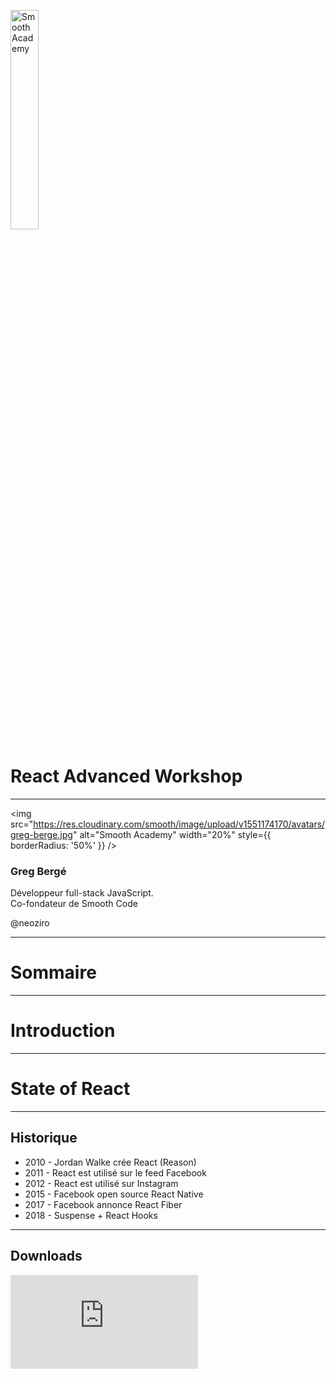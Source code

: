 
<img
  src="https://res.cloudinary.com/smooth/image/upload/v1552399812/logos/smooth-academy.svg"
  alt="Smooth Academy"
  width="30%"
/>

# React Advanced Workshop

---


<img
  src="https://res.cloudinary.com/smooth/image/upload/v1551174170/avatars/greg-berge.jpg"
  alt="Smooth Academy"
  width="20%"
  style={{ borderRadius: '50%' }}
/>

### Greg Bergé

Développeur full-stack JavaScript.<br />
Co-fondateur de Smooth Code

<FontAwesomeIcon icon={faGithub} /> <FontAwesomeIcon icon={faTwitter} /> @neoziro

---

# Sommaire

---

# Introduction

---

# State of React

---

## Historique

- 2010 - Jordan Walke crée React (Reason)
- 2011 - React est utilisé sur le feed Facebook
- 2012 - React est utilisé sur Instagram
- 2015 - Facebook open source React Native
- 2017 - Facebook annonce React Fiber
- 2018 - Suspense + React Hooks

---

## Downloads

<iframe
  style={{ width: '80vw', height: '70vh', overflow: 'hidden' }}
  frameborder="0"
  src="https://npmcharts.com/compare/react,@angular/core,vue?minimal=true&interval=7"
/>

---

## Evolution

- React est incontournable
- Vue est en croissance
- Angular est sur le déclin

---

## Fiber ?

- Réécriture du coeur de React (v16)
- Permet la création de nouvelles features
- Hooks, Suspense, Concurrent Mode...

---

## Hooks ?

- Nouvelle API de création de composants
- Sortie le 6 février 2019 (v16.8)

> Simplification du développement

---

## Concurrent Mode ?

- Rendu non bloquant
- Permet d'optimiser les performances
- Mode strict requis
- Sortie Q2 2019

> Application plus fluide et performante

---

## Suspense ?

- Solution pour gérer le data-fetching
- Sortie mid 2019

> Solution officielle pour gérer le data-fetching

---

# Démarrer avec React

---

## Create React App

- Moyen le plus rapide pour démarrer
- Maintenu par la team React
- SVGR inside ✨😎

---

## Philosophie

- Zero-config
- Focus sur React
- Scalable (éjection possible)

---

## Under the hood

- 📦 Bundler (webpack)
- 🌎 Dev server (webpack)
- 🤯 Transpiler (Babel)
- 👮‍♂️ Linter (ESLint)
- ✨ CSS Autoprefixer
- 🃏 Test runner (Jest)
- 🦁 Gestion des SVG (SVGR)

---

# Exercice 1 - create-react-app

---

# React Hooks

---

## Introduction

<iframe
  style={{ width: '80vw', height: '50vh', overflow: 'hidden' }}
  src="https://www.youtube.com/embed/dpw9EHDh2bM"
  frameborder="0"
  allow="accelerometer; autoplay; encrypted-media; gyroscope; picture-in-picture"
  allowfullscreen
/>

Présenté par Dan Abramov et Sophie Alpert lors de la React Conf 2018.

---

## No breaking change !

- Les classes restent supportés
- Tout est 100% rétrocompatible
- Pas imposé, mais recommandé 😏

---

## Motivation

- Partage de logique entre composants
- Alternatives aux HOCs et aux render props
- API plus simple à apréhender

---

## Conseils

- Migrer son code progressivement
- Ne pas se forcer à les utiliser

---

# Qu'est-ce qu’un Hook ?

---

> Un Hook React est une fonction qui commence par "use" et qui peut être utilisée à l'intérieur d'un composant fonctionnel React.

---

# Hooks natifs

---

## Basics

- `useState`
- `useEffect`
- `useContext`

---

## Avancés

- `useReducer`
- `useCallBack`
- `useMemo`
- `useRef`
- `useImperativeHandle`
- `useLayoutEffect`
- `useDebugValue`

---

# `useState`

---

## Example

```js
import React, { useState } from 'react'

function Example() {
  const [count, setCount] = useState(0)

  return (
    <div>
      <p>You clicked {count} times</p>
      <button onClick={() => setCount(count + 1)}>Click me</button>
    </div>
  )
}
```

---

## Equivalent

```js
class Example extends React.Component {
  constructor(props) {
    super(props)
    this.state = {
      count: 0,
    }
  }

  render() {
    return (
      <div>
        <p>You clicked {this.state.count} times</p>
        <button onClick={() => this.setState({ count: this.state.count + 1 })}>
          Click me
        </button>
      </div>
    )
  }
}
```

---

## Seulement dans les fonctions !

```js
const Example = props => {
  // You can use Hooks here!
  return <div />
}
```

- Seulement au niveau le plus haut
- Pas de conditions

---

## Fonctions ou constantes ?

```js
const Example = props => {
  // You can use Hooks here!
  return <div />
}
```

```js
function Example(props) {
  // You can use Hooks here!
  return <div />
}
```

> Préférez les fonctions

---

## Le state n’est pas mergé

```js
const [coords, setCoords] = useState({ x: 10, y: 20 })
setCoords({ x: 15 }) // the new coords will be { x: 15 } and not { x: 10, y: 15 }
```

---

## Déclarer plusieurs états

```js
function ExampleWithManyStates() {
  // Declare multiple state variables!
  const [age, setAge] = useState(42)
  const [fruit, setFruit] = useState('banana')
  const [todos, setTodos] = useState([{ text: 'Learn Hooks' }])
  // ...
}
```

> Ne pas hésiter à décomposer les states

---

## État par défaut

```js
const [value, setValue] = useState(0) // 0 est la valeur par défaut
```

---

## Comment ça marche ?

```js
function Example() {
  const [count, setCount] = useState(0)

  return (
    <div>
      <p>You clicked {count} times</p>
      <button onClick={() => setCount(count + 1)}>Click me</button>
    </div>
  )
}
```

- `count` est à 0 au montage
- Au clic sur le bouton, le state est mis à jour
- Le composant est re-rendu, `count` est à 1

---

## Update

```js
const [count, setCount] = useState(0)
// On peut passer une valeur directement
setCount(10)
// Si on utilise le state précédent, on passe une fonction
setCount(previousCount => previousCount + 1)
```

> Toujours utiliser une fonction si on part du state précédent

---

# Controlled VS Uncontrolled

---

## Uncontrolled components

```js
function Example() {
  // Input non contrôlé, il gère son state seul
  return <input defaultValue="initial value" />
}
```

---

## Controlled components

```js
function Example() {
  const [value, setValue] = useState('')
  // Input contrôlé, le state est hors du composant "input"
  return (
    <input value={value} onChange={event => setValue(event.target.value)} />
  )
}
```

---

## Controlled to Uncontrolled

```js
function ControlledInput({ defaultValue, ...props }) {
  const [value, setValue] = useState(defaultValue)
  return (
    <input
      value={value}
      onChange={event => setValue(event.target.value)}
      {...props}
    />
  )
}
```

> Il est possible de créer un composant non-contrôlé à partir d'un composant contrôlé.

---

> Toujours privilégier les composants contrôlés.

---

# Exercice 2 - Create Search Field

---

# `useEffect`

---

# Qu'est-ce qu'un effect ?

---

## Une fonction

## Un effet de bord

## Déclenché au rendu du composant

---

## Exemple

```js
import React, { useState, useEffect } from 'react'
function Example() {
  const [count, setCount] = useState(0)

  // Similar to componentDidMount and componentDidUpdate:
  useEffect(() => {
    // Update the document title using the browser API
    document.title = 'You clicked ' + count + ' times'
  })

  return (
    <div>
      <p>You clicked {count} times</p>
      <button onClick={() => setCount(count + 1)}>Click me</button>
    </div>
  )
}
```

---

## Équivalent

```js
class Example extends React.Component {
  constructor(props) {
    super(props)
    this.state = {
      count: 0,
    }
  }

  componentDidMount() {
    document.title = 'You clicked ' + this.state.count + ' times'
  }

  componentDidUpdate() {
    document.title = 'You clicked ' + this.state.count + ' times'
  }

  render() {
    return (
      <div>
        <p>You clicked {this.state.count} times</p>
        <button onClick={() => this.setState({ count: this.state.count + 1 })}>
          Click me
        </button>
      </div>
    )
  }
}
```

---

## Penser en effet

- Quel est l’effet de bord ?
- Comment dois-je le nettoyer ?
- Qu’est-ce qui impact cet effet ?

---

## Nettoyage

```js
function ClickSpy() {
  useEffect(() => {
    function handleClick() {
      alert('clicked')
    }
    document.addEventListener('click', handleClick)
    return () => {
      document.removeEventListener('click', handleClick)
    }
  })

  return null
}
```

---

## Lifecycle

- Mount
  - Run effect
- Update
  - Clean effect
  - Run effect
- Unmount
  - Clean effect

---

## Separation of concern

```js
useEffect(() => {
  document.title = 'My title'
})
useEffect(() => {
  pingMyApi()
})
```

> Un effet ➡ une responsabilité

---

## Effect Dependencies

```js
function PageTitle({ title }) {
  useEffect(() => {
    document.title = title
  }, [title]) // this effect will run only if "title" changes
  return null
}
```

> Les dépendances permettent d'éviter de lancer l'effet inutilement

---

## Et seulement au montage ?

```js
function MountSpy() {
  useEffect(() => {
    console.log('Mount')
  }, [])
  return null
}
```

> Pas de dépendances, seulement au montage donc !

---

## Lifecycle

- Mount
  - Run effect
- ~~Update~~
  - ~~Clean effect~~
  - ~~Run effect~~
- Unmount
  - Clean effect

---

# Exercice 3 - Fetch Data

---

# Error Boundaries

---

## Utilisation

```js
<ErrorBoundary>
  <MyWidget />
</ErrorBoundary>
```

> Comparable à un try / catch

---

## Exemple

```js
class ErrorBoundary extends React.Component {
  constructor(props) {
    super(props)
    this.state = { hasError: false }
  }

  static getDerivedStateFromError(error) {
    // Update state so the next render will show the fallback UI.
    return { hasError: true }
  }

  componentDidCatch(error, info) {
    // You can also log the error to an error reporting service
    logErrorToMyService(error, info)
  }

  render() {
    if (this.state.hasError) {
      // You can render any custom fallback UI
      return <h1>Something went wrong.</h1>
    }

    return this.props.children
  }
}
```

---

## Conseils

> Mettre des boundaries aux endroits stratégique

> Pourquoi pas pour le data-fetching ?

---

# Exercice 4 - Handle errors

---

# Gestion du state avancée

---

## La gestion du state, c’est dur

```js
function Example() {
  const [count, setCount] = useState(0)

  return (
    <div>
      <button onClick={() => setCount(count => count + 1)}>Increment</button>
      <button onClick={() => setCount(count => count - 1)}>Decrement</button>
    </div>
  )
}
```

---

# Comment organiser ça ?

---

## `useReducer`

```js
function reducer(count, action) {
  switch (action.type) {
    case 'increment':
      return count + 1
    case 'decrement':
      return count - 1
    default:
      throw new Error('Unsupported action')
  }
}

function Example() {
  const [count, dispatch] = useReducer(reducer)

  return (
    <div>
      <button onClick={() => dispatch({ type: 'increment' })}>Increment</button>
      <button onClick={() => dispatch({ type: 'decrement' })}>Decrement</button>
    </div>
  )
}
```

---

## Avantages

> Gestion du state centralisée

> Le reducer est testable

> Le code des composants est plus clair

---

# Exercice 5 - Loading

---

# Créer des composants scalable

---

# Exercice 6 - Card component

---

# Exercice 7 - Internationalisation

---

# Exercice 8 - Raccourcis clavier

---

# Exercice 9 - Debounce

---

## `useEffect` doesn't work

```js
function Example() {
  const [count, setCount] = useState(0)
  useEffect(() => {
    const interval = setInterval(() => console.log(count), 100)
    return () => clearInterval(interval)
  }, [])
  return <button onClick={() => setCount(count => count + 1)}>Increment</button>
}
```

> useEffect capture les variables au montage

---

## C'était pareil avant

```js
function Example() {
  const [count, setCount] = useState(0)

  function handleAlertClick() {
    setTimeout(() => alert('You clicked on: ' + count), 3000)
  }

  return (
    <div>
      <button onClick={() => setCount(count + 1)}>Click me</button>
      <button onClick={handleAlertClick}>Show alert</button>
    </div>
  )
}
```

[CodeSandbox](https://codesandbox.io/s/w2wxl3yo0l)

---

# Comment faire ?

---

# 1. Spécifier les dépendances

---

## Avec dépendances

```js
function Example() {
  const [count, setCount] = useState(0)
  useEffect(() => {
    const interval = setInterval(() => console.log(count), 100)
    return () => clearInterval(interval)
  }, [count])
  return <button onClick={() => setCount(count => count + 1)}>Increment</button>
}
```

---

# 2. `useRef` à la rescousse !

---

## Avec `useRef`

```js
function Example() {
  const [count, setCount] = useState(0)
  const countRef = useRef()
  countRef.current = count
  useEffect(() => {
    const interval = setInterval(() => console.log(countRef.current), 100)
    return () => clearInterval(interval)
  }, [count])
  return <button onClick={() => setCount(count => count + 1)}>Increment</button>
}
```

---

## Qu'est-ce que le `useRef` ?

- Un objet unique à votre instance de composant
- Un moyen de stocker des valeurs sans déclencher un update

---

## Utilisation

```js
const ref = useRef(/* initial value */)
ref.current // Access ref value using `ref.current`
```

---

# Et la propriété `ref` ?

---

## Même principe !

```js
function Example() {
  const divRef = useRef()
  // After mount, `divRef.current` will contain the DOM Element
  return <div ref={divRef} />
}
```

---
